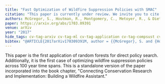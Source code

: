 ```yaml
---
title: "Fast Optimization of Wildfire Suppression Policies with SMAC"
citation: "This paper is currently under review. We invite you to cite the arXiv version of the paper."
authors: McGregor, S., Houtman, R., Montgomery, C., Metoyer, R., & Dietterich, T. G.
paper: https://arxiv.org/abs/1703.09391
venue: arXiv
year: "2017"
hide_tags: cv-tag-arxiv cv-tag-ml cv-tag-application cv-tag-compsust cv-tag-rl cv-tag-safety
bibtex: "@ARTICLE{2017arXiv170309391M, author = {{McGregor}, S. and {Houtman}, R. and {Montgomery}, C. and {Metoyer}, R. and {Dietterich}, T.~G.},title = \"{Fast Optimization of Wildfire Suppression Policies with SMAC}\",journal = {ArXiv e-prints},archivePrefix = \"arXiv\",eprint = {1703.09391},primaryClass = \"cs.LG\",keywords = {Computer Science - Learning, Statistics - Machine Learning},year = 2017,month = mar,adsurl = {http://adsabs.harvard.edu/abs/2017arXiv170309391M}}"
---
```

This paper is the first application of random forests for direct policy search. Additionally, it is the first case of optimizing wildfire suppression policies across 100 year time spans. This is a standalone version of the paper incorporated into the book chapter, \"Connecting Conservation Research and Implementation: Building a Wildfire Assistant.\"
